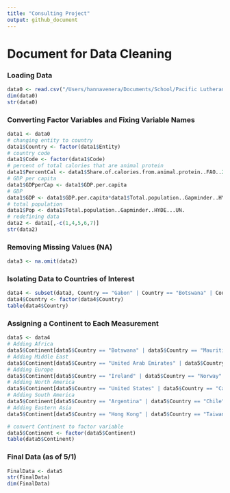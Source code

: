 ```yaml
---
title: "Consulting Project"
output: github_document
---
```


# Document for Data Cleaning 

### Loading Data
```r
data0 <- read.csv("/Users/hannavenera/Documents/School/Pacific Lutheran University/Classes/Classes 2020-2021/Spring 2021/STAT 348/Consulting Project/share-of-calories-from-animal-protein-vs-gdp-per-capita.csv", header = TRUE)
dim(data0)
str(data0)
```

### Converting Factor Variables and Fixing Variable Names
```r
data1 <- data0
# changing entity to country
data1$Country <- factor(data1$Entity)
# country code
data1$Code <- factor(data1$Code)
# percent of total calories that are animal protein
data1$PercentCal <- data1$Share.of.calories.from.animal.protein..FAO..2017..
# GDP per capita
data1$GDPperCap <- data1$GDP.per.capita
# GDP
data1$GDP <- data1$GDP.per.capita*data1$Total.population..Gapminder..HYDE...UN.
# total population
data1$Pop <- data1$Total.population..Gapminder..HYDE...UN.
# redefining data
data2 <- data1[,-c(1,4,5,6,7)]
str(data2)
```

### Removing Missing Values (NA)
```r
data3 <- na.omit(data2)
```

### Isolating Data to Countries of Interest
```r
data4 <- subset(data3, Country == "Gabon" | Country == "Botswana" | Country == "Mauritius" | Country == "Kuwait" | Country == "United Arab Emirates" | Country == "Saudi Arabia" | Country == "Norway" | Country == "Switzerland" | Country == "Ireland" | Country == "United States" | Country == "Canada" | Country == "Trinidad and Tobago" | Country == "Venezuela" | Country == "Chile" | Country == "Argentina" | Country == "Hong Kong" | Country == "Taiwan" | Country == "Japan")
data4$Country <- factor(data4$Country)
table(data4$Country)
```

### Assigning a Continent to Each Measurement
```r
data5 <- data4
# Adding Africa
data5$Continent[data5$Country == "Botswana" | data5$Country == "Mauritius" | data5$Country == "Gabon"] <- "Africa"
# Adding Middle East
data5$Continent[data5$Country == "United Arab Emirates" | data5$Country == "Kuwait" | data5$Country == "Saudi Arabia"] <- "Middle East"
# Adding Europe
data5$Continent[data5$Country == "Ireland" | data5$Country == "Norway" | data5$Country == "Switzerland"] <- "Europe"
# Adding North America
data5$Continent[data5$Country == "United States" | data5$Country == "Canada" | data5$Country == "Trinidad and Tobago"] <- "North America"
# Adding South America
data5$Continent[data5$Country == "Argentina" | data5$Country == "Chile" | data5$Country == "Venezuela"] <- "South America"
# Adding Eastern Asia
data5$Continent[data5$Country == "Hong Kong" | data5$Country == "Taiwan" | data5$Country == "Japan"] <- "Eastern Asia"

# convert Continent to factor variable
data5$Continent <- factor(data5$Continent)
table(data5$Continent)
```

### Final Data (as of 5/1)
```r
FinalData <- data5
str(FinalData)
dim(FinalData)
```

